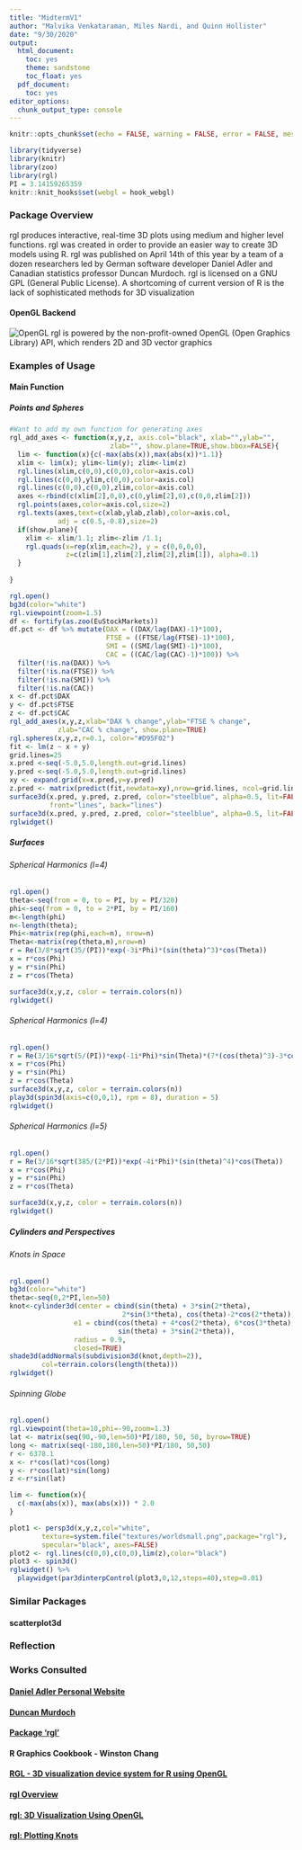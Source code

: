 ```yaml
---
title: "MidtermV1"
author: "Malvika Venkataraman, Miles Nardi, and Quinn Hollister"
date: "9/30/2020"
output:
  html_document:
    toc: yes
    theme: sandstone
    toc_float: yes
  pdf_document:
    toc: yes
editor_options:
  chunk_output_type: console
---
```


```r
knitr::opts_chunk$set(echo = FALSE, warning = FALSE, error = FALSE, message = FALSE, cache = TRUE)

```

```r
library(tidyverse)
library(knitr)
library(zoo)
library(rgl)
PI = 3.14159265359
knitr::knit_hooks$set(webgl = hook_webgl)
```



### **Package Overview**
rgl produces interactive, real-time 3D plots using medium and higher level functions. rgl was created in order to provide an easier way to create 3D models using R. rgl was published on April 14th of this year by a team of a dozen researchers led by German software developer Daniel Adler and Canadian statistics professor Duncan Murdoch. 
rgl is licensed on a GNU GPL (General Public License). A shortcoming of current version of R is the lack of sophisticated methods for 3D visualization

#### **OpenGL Backend**
![OpenGL](opengl_logo.png)
rgl is powered by the non-profit-owned OpenGL (Open Graphics Library) API, which renders 2D and 3D vector graphics


### **Examples of Usage**


#### **Main Function**

##### **Points and Spheres**{.tabset}

```r
#Want to add my own function for generating axes
rgl_add_axes <- function(x,y,z, axis.col="black", xlab="",ylab="", 
                         zlab="", show.plane=TRUE,show.bbox=FALSE){
  lim <- function(x){c(-max(abs(x)),max(abs(x))*1.1)}
  xlim <- lim(x); ylim<-lim(y); zlim<-lim(z)
  rgl.lines(xlim,c(0,0),c(0,0),color=axis.col)
  rgl.lines(c(0,0),ylim,c(0,0),color=axis.col)
  rgl.lines(c(0,0),c(0,0),zlim,color=axis.col)
  axes <-rbind(c(xlim[2],0,0),c(0,ylim[2],0),c(0,0,zlim[2]))
  rgl.points(axes,color=axis.col,size=2)
  rgl.texts(axes,text=c(xlab,ylab,zlab),color=axis.col, 
            adj = c(0.5,-0.8),size=2)
  if(show.plane){
    xlim <- xlim/1.1; zlim<-zlim /1.1;
    rgl.quads(x=rep(xlim,each=2), y = c(0,0,0,0), 
              z=c(zlim[1],zlim[2],zlim[2],zlim[1]), alpha=0.1)
  }
  
}

```


```r
rgl.open()
bg3d(color="white")
rgl.viewpoint(zoom=1.5)
df <- fortify(as.zoo(EuStockMarkets))
df.pct <- df %>% mutate(DAX = ((DAX/lag(DAX)-1)*100),  
                        FTSE = ((FTSE/lag(FTSE)-1)*100),
                        SMI = ((SMI/lag(SMI)-1)*100),
                        CAC = ((CAC/lag(CAC)-1)*100)) %>%
  filter(!is.na(DAX)) %>%
  filter(!is.na(FTSE)) %>%
  filter(!is.na(SMI)) %>%
  filter(!is.na(CAC))
x <- df.pct$DAX
y <- df.pct$FTSE
z <- df.pct$CAC
rgl_add_axes(x,y,z,xlab="DAX % change",ylab="FTSE % change",
            zlab="CAC % change", show.plane=TRUE)
rgl.spheres(x,y,z,r=0.1, color="#D95F02")
fit <- lm(z ~ x + y)
grid.lines=25
x.pred <-seq(-5.0,5.0,length.out=grid.lines)
y.pred <-seq(-5.0,5.0,length.out=grid.lines)
xy <- expand.grid(x=x.pred,y=y.pred)
z.pred <- matrix(predict(fit,newdata=xy),nrow=grid.lines, ncol=grid.lines)
surface3d(x.pred, y.pred, z.pred, color="steelblue", alpha=0.5, lit=FALSE, 
          front="lines", back="lines")
surface3d(x.pred, y.pred, z.pred, color="steelblue", alpha=0.5, lit=FALSE)
rglwidget()
```



##### **Surfaces**{.tabset}

###### Spherical Harmonics (l=4)
```r
rgl.open()
theta<-seq(from = 0, to = PI, by = PI/320)
phi<-seq(from = 0, to = 2*PI, by = PI/160)
m<-length(phi)
n<-length(theta);
Phi<-matrix(rep(phi,each=n), nrow=n)
Theta<-matrix(rep(theta,m),nrow=n)
r = Re(3/8*sqrt(35/(PI))*exp(-3i*Phi)*(sin(theta)^3)*cos(Theta))
x = r*cos(Phi)
y = r*sin(Phi)
z = r*cos(Theta)

surface3d(x,y,z, color = terrain.colors(n))
rglwidget()

```

###### Spherical Harmonics (l=4)

```r
rgl.open()
r = Re(3/16*sqrt(5/(PI))*exp(-1i*Phi)*sin(Theta)*(7*(cos(theta)^3)-3*cos(theta)))
x = r*cos(Phi)
y = r*sin(Phi)
z = r*cos(Theta)
surface3d(x,y,z, color = terrain.colors(n))
play3d(spin3d(axis=c(0,0,1), rpm = 8), duration = 5)
rglwidget()
```


###### Spherical Harmonics (l=5)
```r
rgl.open()
r = Re(3/16*sqrt(385/(2*PI))*exp(-4i*Phi)*(sin(theta)^4)*cos(Theta))
x = r*cos(Phi)
y = r*sin(Phi)
z = r*cos(Theta)

surface3d(x,y,z, color = terrain.colors(n))
rglwidget()
```



##### **Cylinders and Perspectives**{.tabset}

###### Knots in Space
```r
rgl.open()
bg3d(color="white")
theta<-seq(0,2*PI,len=50)
knot<-cylinder3d(center = cbind(sin(theta) + 3*sin(2*theta),
                            2*sin(3*theta), cos(theta)-2*cos(2*theta)), 
                e1 = cbind(cos(theta) + 4*cos(2*theta), 6*cos(3*theta), 
                           sin(theta) + 3*sin(2*theta)), 
                radius = 0.9,
                closed=TRUE)
shade3d(addNormals(subdivision3d(knot,depth=2)), 
        col=terrain.colors(length(theta)))
rglwidget()

```


###### Spinning Globe
```r
rgl.open()
rgl.viewpoint(theta=10,phi=-90,zoom=1.3)
lat <- matrix(seq(90,-90,len=50)*PI/180, 50, 50, byrow=TRUE)
long <- matrix(seq(-180,180,len=50)*PI/180, 50,50)
r <- 6378.1
x <- r*cos(lat)*cos(long)
y <- r*cos(lat)*sin(long)
z <-r*sin(lat)

lim <- function(x){
  c(-max(abs(x)), max(abs(x))) * 2.0
}

plot1 <- persp3d(x,y,z,col="white",
        texture=system.file("textures/worldsmall.png",package="rgl"),
        specular="black", axes=FALSE)
plot2 <- rgl.lines(c(0,0),c(0,0),lim(z),color="black")
plot3 <- spin3d()
rglwidget() %>% 
  playwidget(par3dinterpControl(plot3,0,12,steps=40),step=0.01)
```




### **Similar Packages** {.tabset}

#### **scatterplot3d**



### **Reflection**



### **Works Consulted**

#### [Daniel Adler Personal Website](http://neoscientists.org/~plex/)

#### [Duncan Murdoch](https://www.uwo.ca/stats/people/bios/duncan-murdoch.html)

#### [Package 'rgl'](https://cran.r-project.org/web/packages/rgl/rgl.pdf)

#### R Graphics Cookbook - Winston Chang

#### [RGL - 3D visualization device system for R using OpenGL](https://cran.r-project.org/web/packages/rgl/README)

#### [rgl Overview](https://cran.r-project.org/web/packages/rgl/vignettes/rgl.html#:~:text=The%20rgl%20package%20is%20used,This%20document%20gives%20an%20overview.)

#### [rgl: 3D Visualization Using OpenGL](https://cran.r-project.org/web/packages/rgl/index.html)

#### [rgl: Plotting Knots](https://www.r-graph-gallery.com/20-knot-in-3d.html)

